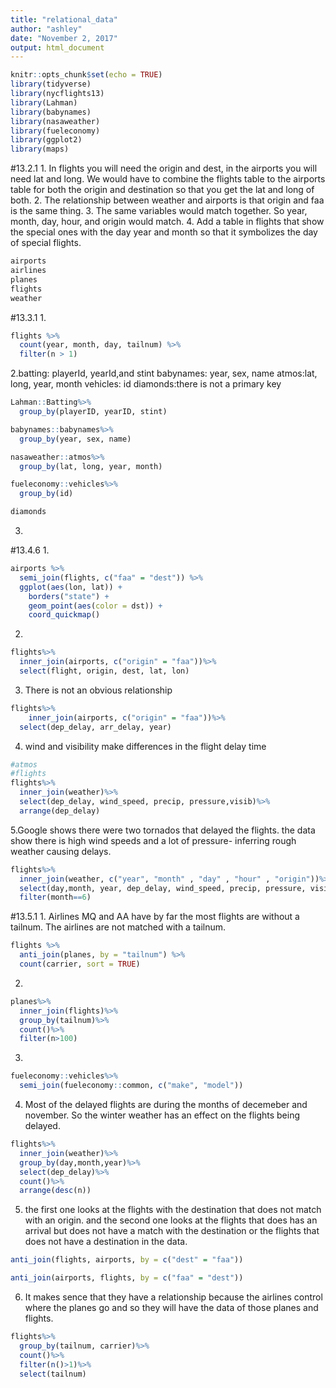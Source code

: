 ```yaml
---
title: "relational_data"
author: "ashley"
date: "November 2, 2017"
output: html_document
---
```


```r
knitr::opts_chunk$set(echo = TRUE)
library(tidyverse)
library(nycflights13)
library(Lahman)
library(babynames)
library(nasaweather)
library(fueleconomy)
library(ggplot2)
library(maps)
```

#13.2.1
1. In flights you will need the origin and dest, in the airports you will need lat and long. We would have to combine the flights table to the airports table for both the origin and destination so that you get the lat and long of both. 
2. The relationship between weather and airports is that origin and faa is the same thing.
3. The same variables would match together. So year, month, day, hour, and origin would match. 
4. Add a table in flights that show the special ones with the day year and month so that it symbolizes the day of special flights. 

```r
airports
airlines
planes
flights
weather
```

#13.3.1
1.
```r
flights %>% 
  count(year, month, day, tailnum) %>% 
  filter(n > 1)
```

2.batting: playerId, yearId,and stint
  babynames: year, sex, name
  atmos:lat, long, year, month
  vehicles: id
  diamonds:there is not a primary key
```r
Lahman::Batting%>%
  group_by(playerID, yearID, stint)

babynames::babynames%>%
  group_by(year, sex, name) 

nasaweather::atmos%>%
  group_by(lat, long, year, month)

fueleconomy::vehicles%>%
  group_by(id)

diamonds
```

3.

#13.4.6
1.
```r
airports %>%
  semi_join(flights, c("faa" = "dest")) %>%
  ggplot(aes(lon, lat)) +
    borders("state") +
    geom_point(aes(color = dst)) +
    coord_quickmap()
```

2.
```r
flights%>%
  inner_join(airports, c("origin" = "faa"))%>%
  select(flight, origin, dest, lat, lon)
```
3. There is not an obvious relationship
```r
flights%>%
    inner_join(airports, c("origin" = "faa"))%>%
  select(dep_delay, arr_delay, year)
```
4. wind and visibility make differences in the flight delay time
```r
#atmos
#flights
flights%>%
  inner_join(weather)%>%
  select(dep_delay, wind_speed, precip, pressure,visib)%>%
  arrange(dep_delay)
```
5.Google shows there were two tornados that delayed the flights. the data show there is high wind speeds and a lot of pressure- inferring rough weather causing delays.
```r
flights%>%
  inner_join(weather, c("year", "month" , "day" , "hour" , "origin"))%>%
  select(day,month, year, dep_delay, wind_speed, precip, pressure, visib)%>%
  filter(month==6)
```


#13.5.1
1. Airlines MQ and AA have by far the most flights are without a tailnum. The airlines are not matched with a tailnum. 
```r
flights %>%
  anti_join(planes, by = "tailnum") %>%
  count(carrier, sort = TRUE)
```
2.
```r
planes%>%  
  inner_join(flights)%>%
  group_by(tailnum)%>%
  count()%>%
  filter(n>100)
```
3.
```r
fueleconomy::vehicles%>%
  semi_join(fueleconomy::common, c("make", "model"))
```
4. Most of the delayed flights are during the months of decemeber and november. So the winter weather has an effect on the flights being delayed. 
```r
flights%>%
  inner_join(weather)%>%
  group_by(day,month,year)%>%
  select(dep_delay)%>%
  count()%>%
  arrange(desc(n))
```

5. the first one looks at the flights with the destination that does not match with an origin. and the second one looks at the flights that does has an arrival but does not have a match with the destination or the flights that does not have a destination in the data. 
```r
anti_join(flights, airports, by = c("dest" = "faa"))
```
```r
anti_join(airports, flights, by = c("faa" = "dest"))
```
6. It makes sence that they have a relationship because the airlines control where the planes go and so they will have the data of those planes and flights. 
```r
flights%>%
  group_by(tailnum, carrier)%>%
  count()%>%
  filter(n()>1)%>%
  select(tailnum)
```

